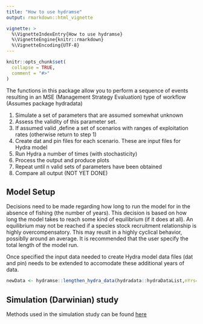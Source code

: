 ```yaml
---
title: "How to use hydramse"
output: rmarkdown::html_vignette

vignette: >
  %\VignetteIndexEntry{How to use hydramse}
  %\VignetteEngine{knitr::rmarkdown}
  %\VignetteEncoding{UTF-8}
---
```


```r
knitr::opts_chunk$set(
  collapse = TRUE,
  comment = "#>"
)
```


The functions in this package allow you to perform a sequence of events resulting in an MSE (Management Strategy Evaluation) type of workflow (Assumes package hydradata)

1. Simulate a set of parameters that are assumed somewhat unknown
1. Assess the validity of this parameter set.
1. If assumed valid ,define a set of scenarios with ranges of exploitation rates (otherwise return to step 1)
1. Create dat and pin files for each scenario. These are input files for Hydra model
1. Run Hydra a number of times (with stochasticity)
1. Process the output and produce plots
1. Repeat until n valid sets of parameters have been obtained
1. Compare all output (NOT YET DONE)

## Model Setup

Decisions need to be made regarding how long to run the model for in the absence of fishing (the number of years). This decision is based on how long the model takes to reach some kind of equilibrium (if it does at all). An equilibrium may not be reached if a species stock recruitment relationship is highly overcompensatory. This may reuslt in a highly cyclical behavior, possiblly around an average. It is recommended that the user specify the total length of the model run.

Once specified the input data needed to create Hydra model data files (dat and pin) needs to be extended to accomodate these additional years of data.

``` r
newData <- hydramse::lengthen_hydra_data(hydradata::hydraDataList,nYrs=150)
```



## Simulation (Darwinian) study

Methods used in the simulation study can be found [here](simulation_documentation.html)


